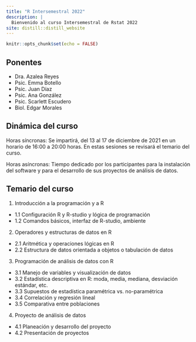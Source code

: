 ```yaml
---
title: "R Intersemestral 2022"
description: |
  Bienvenido al curso Intersemestral de Rstat 2022
site: distill::distill_website
---
```


```r
knitr::opts_chunk$set(echo = FALSE)
```

## Ponentes
* Dra. Azalea Reyes
* Psic. Emma Botello
* Psic. Juan Díaz
* Psic. Ana González
* Psic. Scarlett Escudero
* Biol. Edgar Morales

## Dinámica del curso
Horas síncronas: Se impartirá, del 13 al 17 de diciembre de 2021 en un horario de 16:00 a 20:00 horas. En estas sesiones se revisará el temario del curso.

Horas asíncronas: Tiempo dedicado por los participantes para la instalación del software y para el desarrollo de sus proyectos de análisis de datos.

## Temario del curso

1. Introducción a la programación y a R
  + 1.1 Configuración R y R-studio y lógica de programación
  + 1.2 Comandos básicos, interfaz de R-studio, ambiente

2. Operadores y estructuras de datos en R
  + 2.1 Aritmética y operaciones lógicas en R
  + 2.2 Estructura de datos orientada a objetos o tabulación de datos

3. Programación de análisis de datos con R
  + 3.1 Manejo de variables y visualización de datos
  + 3.2 Estadística descriptiva en R: moda, media, mediana, desviación estándar, etc.
  + 3.3 Supuestos de estadística paramétrica vs. no-paramétrica
  + 3.4 Correlación y regresión lineal
  + 3.5 Comparativa entre poblaciones

4. Proyecto de análisis de datos
  + 4.1 Planeación y desarrollo del proyecto
  + 4.2 Presentación de proyectos
